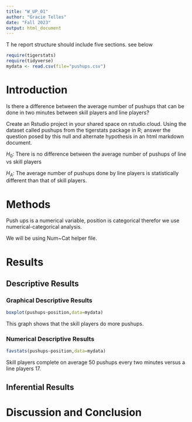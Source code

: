 ```yaml
---
title: "W_UP_01"
author: "Gracie Telles"
date: "Fall 2023"
output: html_document
---
```




T
he report structure should include five sections.  see below



```r
require(tigerstats)
require(tidyverse)
mydata <- read.csv(file="pushups.csv")
```

# Introduction

<!--In this section you explain what you are trying to show. Where did the data come from? What is the research or other question you are trying to answer?!-->

Is there a difference between the average number of pushups that can be done in two minutes between skill players and line players?

Create an Rstudio project in your shared space on rstudio.cloud.  Using the dataset called pushups from the tigerstats package in R; answer the question posed by this null and alternate hypothesis in an html markdown document.

$H_0$: There is no difference between the average number of pushups of line vs skill players

$H_A$: The average number of pushups done by line players is statistically different than that of skill players.

# Methods

Push ups is a numerical variable, position is categorical therefor we use numerical-categorical analysis. 

<!--Decide on your methods: use "variable analysis" or other appropriate descriptors. Make sure to choose at least one graphical method and at least one numerical method.!-->

We will be using Num~Cat helper file.

# Results

<!--Divide this section into two sub-sections: One for your descriptive results and one for your inferential results.!-->

## Descriptive Results

### Graphical Descriptive Results

<!--Graphical results here. Make sure to show your code. Provide appropriate labels for axes, giving units if possible, and provide a good title for the graph, too. Use the graphical results to describe the patterns if any that exist in the data as focused toward the research question!-->

```r
boxplot(pushups~position,data=mydata)
```

This graph shows that the skill players do more pushups.

### Numerical Descriptive Results

<!--Numerical results go here. Use the numerical results to describe the patterns if any that exist in the data as focused toward the research question!-->

```r
favstats(pushups~position,data=mydata)
```

Skill players complete on average 50 pushups every two minutes versus a line players 17.

## Inferential Results

<!--State hypothesis clearly. Make sure your discussion of the inferential test covers all the aspects that the test output produces, such as test statistic, p-value etc. Make a decision about the null hypothesis, explain the assumptions on which the selected test/procedure was based, and why the chosen procedure satisfys the assumptions and is appropriate to answer the research question!-->


# Discussion and Conclusion

<!--Discussion and conclusion here. If you found a relationship be sure to consider whether the relationship occurs because one of the variavbles causes the other, or whether they perhasps are related for some other reason. Watch the chapter 6 videos from the GeorgeTown videos collection.!-->

